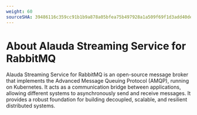 ```yaml
---
weight: 60
sourceSHA: 39486116c359cc91b1b9a878a05bfea75b497928a1a509f69f1d3add40de507b
---
```


# About Alauda Streaming Service for RabbitMQ

Alauda Streaming Service for RabbitMQ is an open-source message broker that implements the Advanced Message Queuing Protocol (AMQP), running on Kubernetes. It acts as a communication bridge between applications, allowing different systems to asynchronously send and receive messages. It provides a robust foundation for building decoupled, scalable, and resilient distributed systems.

<ExternalSite name="rabbitmq" href="/intro" />
